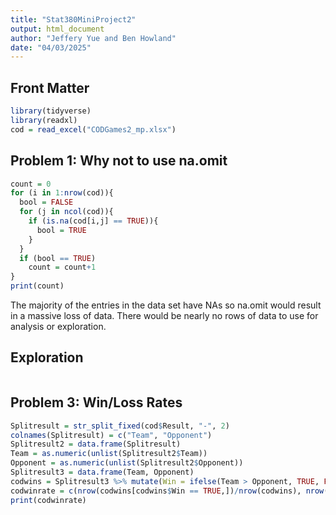 ```yaml
---
title: "Stat380MiniProject2"
output: html_document
author: "Jeffery Yue and Ben Howland"
date: "04/03/2025"
---
```


## Front Matter
```r
library(tidyverse)
library(readxl)
cod = read_excel("CODGames2_mp.xlsx")
```

## Problem 1: Why not to use na.omit
```r
count = 0
for (i in 1:nrow(cod)){
  bool = FALSE
  for (j in ncol(cod)){
    if (is.na(cod[i,j] == TRUE)){
      bool = TRUE
    }
  }
  if (bool == TRUE)
    count = count+1
}
print(count)
```
The majority of the entries in the data set have NAs so na.omit would result in a massive loss of data. There would be nearly no rows of data to use for analysis or exploration.

## Exploration 
```r

```

## Problem 3: Win/Loss Rates
```r
Splitresult = str_split_fixed(cod$Result, "-", 2)
colnames(Splitresult) = c("Team", "Opponent")
Splitresult2 = data.frame(Splitresult)
Team = as.numeric(unlist(Splitresult2$Team))
Opponent = as.numeric(unlist(Splitresult2$Opponent))
Splitresult3 = data.frame(Team, Opponent)
codwins = Splitresult3 %>% mutate(Win = ifelse(Team > Opponent, TRUE, FALSE), Loss = ifelse(Team < Opponent, TRUE, FALSE), Draw = ifelse(Team == Opponent, TRUE, FALSE))
codwinrate = c(nrow(codwins[codwins$Win == TRUE,])/nrow(codwins), nrow(codwins[codwins$Loss == TRUE,])/nrow(codwins), nrow(codwins[codwins$Draw,])/nrow(codwins))
print(codwinrate)
```

